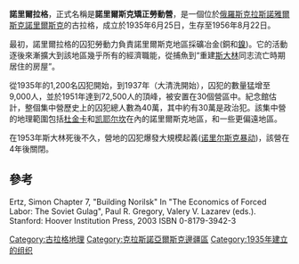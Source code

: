 '''諾里爾拉格'''，正式名稱是'''諾里爾斯克矯正勞動營'''，是一個位於[[俄羅斯|俄羅斯]][[克拉斯諾雅爾斯克|克拉斯諾雅爾斯克]][[諾里爾斯克|諾里爾斯克]]的古拉格，成立於1935年6月25日，生存至1956年8月22日。

最初，諾里爾拉格的囚犯勞動力負責諾里爾斯克地區採礦冶金(銅和[[鎳|鎳]])。它的活動逐後來漸擴大到該地區幾乎所有的經濟職能，從捕魚到“重建[[斯大林|斯大林]]同志流亡時期居住的房屋”。

從1935年的1,200名囚犯開始，到1937年（大清洗開始），囚犯的數量猛增至9,000人，並於1951年達到72,500人的頂峰，被安置在30個營區中。紀念館估計，整個集中營歷史上的囚犯總人數為40萬，其中約有30萬是政治犯。該集中營的地理範圍包括[[杜金卡|杜金卡]]和[[凯耶尔坎|凯耶尔坎]]在內的諾里爾斯克地區，和一些更偏遠地區。

在1953年斯大林死後不久，營地的囚犯爆發大規模起義([[诺里尔斯克暴动|诺里尔斯克暴动]])，該營在4年後關閉。

==參考==
Ertz, Simon Chapter 7, "Building Norilsk" In "The Economics of Forced Labor: The Soviet Gulag", Paul R. Gregory, Valery V. Lazarev (eds.). Stanford: Hoover Institution Press, 2003 ISBN 0-8179-3942-3

[[Category:古拉格地理|Category:古拉格地理]]
[[Category:克拉斯諾亞爾斯克邊疆區|Category:克拉斯諾亞爾斯克邊疆區]]
[[Category:1935年建立的组织|Category:1935年建立的组织]]